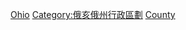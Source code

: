 {{containercat}}
{{Commons category|People of Ohio by county}}

[[Category:美国各县人物|Ohio]]
[[Category:俄亥俄州行政區劃|Category:俄亥俄州行政區劃]]
[[Category:俄亥俄州人|County]]
